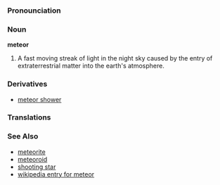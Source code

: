 ===Pronounciation===
{{substub}}

===Noun===
'''meteor'''
#A fast moving streak of light in the night sky caused by the entry of extraterrestrial matter into the earth's atmosphere.

===Derivatives===
*[[meteor shower]]

===Translations===
{{substub}}

===See Also===
*[[meteorite]]
*[[meteoroid]]
*[[shooting star]]
*[[w:meteor| wikipedia entry for meteor]]
